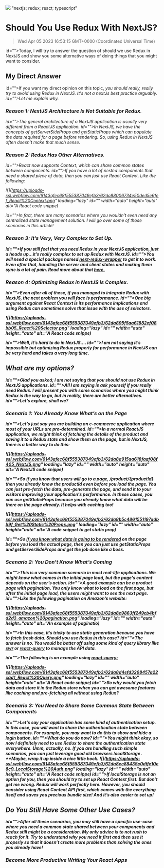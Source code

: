 ![](https://uploads-ssl.webflow.com/6143afec68f555387049efb3/62ed5e021cef28156a0c5b81_building_MacOS.png)
"nextjs; redux; react; typescript"
# Should You Use Redux With NextJS?
> Wed Apr 05 2023 16:53:15 GMT+0000 (Coordinated Universal Time)

id="">Today, I will try to answer the question of should we use Redux in NextJS and show you some alternative ways of doing things that you might want to consider.

## My Direct Answer
id="">If you want my direct opinion on this topic, <em id="">you should really, really try to avoid using Redux in NextJS. It's not a nextJs best practice arguably.
id="">Let me explain why.

### Reason 1: NextJS Architecture Is Not Suitable for Redux.
id="">The general architecture of a NextJS application is usually very different from a ReactJS application.
id="">In NextJS, we have the concepts of <em id="">getServerSideProps and <em id="">getStaticProps which can populate the data required for a page before rendering. So, using Redux in NextJS often doesn’t make that much sense.

### Reason 2: Redux Has Other Alternatives.
id="">React now supports <em id="">Context, which can share common states between components.
id="">If you have a lot of nested components that need a shared piece of data, then you can just use<em id=""> React Context. Like the following:

![](https://uploads-ssl.webflow.com/6143afec68f555387049efb3/62da88006734e50ded5e6fef_React%20Context.png" loading="lazy" id="" width="auto" height="auto" alt="A React code snippe)

id="">In fact, there are many scenarios where you wouldn’t even need any centralized state management solution. I will go over some of those scenarios in this article!

### <strong id="">Reason 3: It’s Very, **Very<strong id=""> Complex to Set Up.**
id="">If you still feel that you need Redux in your NextJS application, just a heads up...it’s really complex to set up Redux with NextJS. 
id="">You will need a special package named <a href="https://github.com/kirill-konshin/next-redux-wrapper" target="_blank" id="">next-redux-wrapper</a> to get it to work. Even after that, handling the server and client states and making them sync is a lot of pain. Read more about that <a href="https://github.com/kirill-konshin/next-redux-wrapper" target="_blank" id="">here.</a>

### Reason 4: Optimizing Redux in NextJS is Complex.
id="">Even after all of these, if you managed to integrate Redux with NextJS, the next problem you will face is performance.
id="">One big argument against React Context is its performance implications and using Redux can sometimes solve that issue with the use of selectors.

![](https://uploads-ssl.webflow.com/6143afec68f555387049efb3/62da895f5aa61882ef08bb05_React%20Selector.png" loading="lazy" id="" width="auto" height="auto" alt="A React code snippe)

id="">Well, it’s hard to do in NextJS….
id="">I am not saying it’s impossible but optimizing Redux properly for performance in NextJS can be very hard and takes a very long time.

## What are my options?
id="">Glad you asked; I am not saying that you should not use Redux in NextJS applications.
id="">All I am saying is ask yourself if you really need Redux. I will present you with some scenarios where you might think Redux is the way to go, but in reality, there are better alternatives.
id="">Let’s explore, shall we?

### Scenario 1: You Already Know What’s on the Page
id="">Let’s just say you are building an e-commerce application where most of your URLs are pre-determined.
id="">In a normal ReactJS application, we might think of fetching the details of the product and saving it to a Redux state and show them on the page, but in NextJS, there is a better way to do this:

![](https://uploads-ssl.webflow.com/6143afec68f555387049efb3/62da8a915aa618faaf08f405_NextJS.png" loading="lazy" id="" width="auto" height="auto" alt="A NextJS code snippe)

id="">So if you know that users will go to a page, <em id="">/product/{productId} then you already know the <em id="">productId even before you load the page. You can just pre-fetch the data, pre-generate the page, and send it to your visitors improving your application's performance. In these cases, you can use <em id="">getStaticProps because you already know what data will be there on the page already. It helps with caching too!

![](https://uploads-ssl.webflow.com/6143afec68f555387049efb3/62da8b5c4861551197adbb9f_Get%20Static%20Props.png" loading="lazy" id="" width="auto" height="auto" alt="A code snippet to get static prop)

id="">So <a href="https://medium.com/p/dadabf45e562" target="_blank" id="">if you know what data is going to be rendered</a> on the page before you load the actual page, then you can just use <em id="">getStaticProps and <em id="">getServerSideProps and get the job done like a boss.

### Scenario 2: You Don’t Know What’s Coming
id="">This is a very common scenario in most real-life applications. We might know what comes in the initial page load, but the page's content depends on the user’s action.
id="">A good example can be a product page with pagination. You only know what to load on the first page, but after the initial page load, the users might want to see the next page.
id="">Like the following pagination on Amazon’s website:

![](https://uploads-ssl.webflow.com/6143afec68f555387049efb3/62da8c9863ff249cb4bfd2d3_amazon%20pagination.png" loading="lazy" id="" width="auto" height="auto" alt="An example of paginatio)

id="">In this case, it’s tricky to use static generation because you have to fetch fresh data. Should you use Redux in this case?
id="">The answer is no. You would be better off using some kind of query library like <a href="https://swr.vercel.app/" target="_blank" id=""><em id="">swr</a> or <a href="https://react-query.tanstack.com/" target="_blank" id=""><em id="">react-query</a> to manage the API data.

id="">The following is an example using <a href="https://tanstack.com/query/v4/docs/guides/paginated-queries" target="_blank" id="">react-query:</a>

![](https://uploads-ssl.webflow.com/6143afec68f555387049efb3/62da8d4efd3268457a22cad1_React%20Query.png" loading="lazy" id="" width="auto" height="auto" alt="A React code snippe)
id="">So why would you fetch data and store it in the Redux store when you can get awesome features like caching and pre-fetching all without using Redux?

### Scenario 3: You Need to Share Some Common State Between Components
id="">Let’s say your application has some kind of authentication setup. In this case, you will want to share the authentication state between components. For example, you may want to do this to show and hide a login button.
id="">What do you do now? 
id="">You might think okay, so now I definitely need to use Redux to share the authentication state everywhere. Umm, actually, no. If you are handling such simple scenarios, you can just leverage good old browsers <em id="">localStorage<strong id=""> . **Maybe, wrap it up inside a nice little hook.
![](https://uploads-ssl.webflow.com/6143afec68f555387049efb3/62da8ee88435c0dffe10c8c9_LocalStorage%20Auth.png" loading="lazy" id="" width="auto" height="auto" alt="A React code snippe)
id="">If <em id="">localStorage is not an option for you, then you should try to set up <em id="">React Context first. But don’t get me wrong. Redux will work perfectly here. However, you should consider using <em id="">React Context API first, which comes with the everything itself and saves you precious bundle size! And it’s also easier to set up!

## Do You Still Have Some Other Use Cases?
id="">After all these scenarios, you may still have a specific use-case where you need a common state shared between your components and Redux still might be a consideration. My only advice is to not rush to reach for it. Try to understand why you need it first and then use it properly so that it doesn’t create more problems than solving the ones you already have!

### Become More Productive Writing Your React Apps
